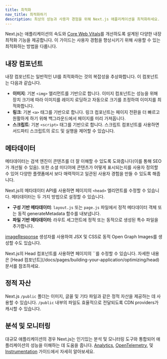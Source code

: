 ```yaml
---
title: 최적화
nav_title: 최적화하기
description: 최상의 성능과 사용자 경험을 위해 Next.js 애플리케이션을 최적화하세요.
---
```


Next.js는 애플리케이션의 속도와 [Core Web Vitals](https://web.dev/vitals/)를 개선하도록 설계된 다양한 내장 최적화 기능을 제공합니다. 이 가이드는 사용자 경험을 향상시키기 위해 사용할 수 있는 최적화하는 방법을 다룹니다.

## 내장 컴포넌트

내장 컴포넌트는 일반적인 UI를 최적화하는 것의 복잡성을 추상화합니다. 이 컴포넌트는 다음과 같습니다.

- **이미지**: 기본 `<img>` 엘리먼트를 기반으로 합니다. 이미지 컴포넌트는 성능을 위해 장치 크기에 따라 이미지를 레이지 로딩하고 자동으로 크기를 조정하여 이미지를 최적화합니다.
- **링크**: 기본 `<a>` 태그를 기반으로 합니다. 링크 컴포넌트는 페이지 전환을 더 빠르고 원활하게 하기 위해 백그라운드에서 페이지를 미리 가져옵니다.
- **스크립트**: 기본 `<script>` 태그를 기반으로 합니다. 스크립트 컴포넌트를 사용하면 서드파티 스크립트의 로드 및 실행을 제어할 수 있습니다.

## 메타데이터

메타데이터는 검색 엔진이 콘텐츠를 더 잘 이해할 수 있도록 도와줍니다(이를 통해 SEO가 개선될 수 있음). 또한 소셜 미디어에 콘텐츠가 어떻게 표시되는지를 사용자 정의할 수 있어 다양한 플랫폼에서 보다 매력적이고 일관된 사용자 경험을 만들 수 있도록 해줍니다.

<AppOnly>

Next.js의 메타데이터 API를 사용하면 페이지의 `<head>` 엘리먼트를 수정할 수 있습니다. 메타데이터는 두 가지 방법으로 설정할 수 있습니다.

- **구성 기반 메타데이터**: `layout.js` 또는 `page.js` 파일에서 정적 메타데이터 객체 또는 동적 generateMetadata 함수를 내보냅니다.
- **파일 기반 메타데이터**: 라우트 세그먼트에 정적 또는 동적으로 생성된 특수 파일을 추가합니다.

[imageResponse](/docs/app/api-reference/functions/image-response) 생성자를 사용하여 JSX 및 CSS로 동적 Open Graph Images를 생성할 수도 있습니다.

</AppOnly>

<PagesOnly>
Next.js의 Head 컴포넌트를 사용하면 페이지의 `<head>`를 수정할 수 있습니다. 자세한 내용은 [Head 컴포넌트](/docs/pages/building-your-application/optimizing/head) 문서를 참조하세요.
</PagesOnly>

## 정적 자산

Next.js `/public` 폴더는 이미지, 글꼴 및 기타 파일과 같은 정적 자산을 제공하는 데 사용할 수 있습니다. `/public` 내부의 파일도 효율적으로 전달되도록 CDN providers가 캐시할 수 있습니다.

## 분석 및 모니터링

대규모 애플리케이션의 경우 Next.js는 인기있는 분석 및 모니터링 도구와 통합되어 애플리케이션의 성능을 이해하는 데 도움을 줍니다. <PagesOnly>[Analytics](/docs/app/building-your-application/optimizing/analytics), </PagesOnly> [OpenTelemetry](/docs/pages/building-your-application/optimizing/open-telemetry)<PagesOnly>,</PagesOnly> 및 [Instrumentation](/docs/pages/building-your-application/optimizing/instrumentation) 가이드에서 자세히 알아보세요.